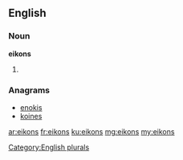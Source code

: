 ==English==

===Noun===
'''eikons'''

# {{plural of|[[eikon]]}}

===Anagrams===
* [[enokis#English|enokis]]
* [[koines#English|koines]]

[[Category:English plurals]]

[[ar:eikons]]
[[fr:eikons]]
[[ku:eikons]]
[[mg:eikons]]
[[my:eikons]]